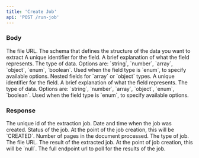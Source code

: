 ```yaml
---
title: 'Create Job'
api: 'POST /run-job'
---
```


### Body

<ParamField body="file" type="string" required>
  The file URL.
</ParamField>
<ParamField body="schema" type="object[]" required>
The schema that defines the structure of the data you want to extract
<Expandable title="schema object">
    <ParamField body="name" type="string" required>
     A unique identifier for the field.
    </ParamField>

<ParamField body="description" type="string" required>
  A brief explanation of what the field represents.
</ParamField>

<ParamField body="type" type="string" required>
  The type of data. Options are: `string`, `number`, `array`, `object`, `enum`, `boolean`.
</ParamField>

<ParamField body="values" type="string[]">
  Used when the field type is `enum`, to specify available options.
</ParamField>

<ParamField body="children" type="object[]">
  Nested fields for `array` or `object` types.
  <Expandable>
    <ParamField body="name" type="string" required>
     A unique identifier for the field.
    </ParamField>

<ParamField body="description" type="string" required>
  A brief explanation of what the field represents.
</ParamField>

<ParamField body="type" type="string" required>
  The type of data. Options are: `string`, `number`, `array`, `object`, `enum`, `boolean`.
</ParamField>

<ParamField body="values" type="string[]">
  Used when the field type is `enum`, to specify available options.
</ParamField>
</Expandable>
</ParamField>
  </Expandable>
</ParamField>


### Response

<ResponseField name="id" type="string">
  The unique id of the extraction job.
</ResponseField>
<ResponseField name="createdAt" type="string">
  Date and time when the job was created.
</ResponseField>
<ResponseField name="status" type="string">
  Status of the job. At the point of the job creation, this will be `CREATED`.
</ResponseField>
<ResponseField name="pages" type="number">
  Number of pages in the document processed.
</ResponseField>
</ResponseField>
<ResponseField name="type" type="string" default="extraction">
  The type of job.
</ResponseField>
<ResponseField name="fileName" type="string">
  The file URL.
</ResponseField>
<ResponseField name="result" type="string">
  The result of the extracted job. At the point of job creation, this will be `null`.
</ResponseField>
<ResponseField name="urls" type="object">
  The full endpoint url to poll for the results of the job.
</ResponseField>
